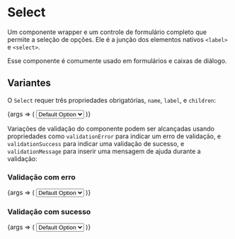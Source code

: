 
<Meta title="Forms/Select" component={Select} />

# Select

Um componente wrapper e um controle de formulário completo que permite a seleção de opções. Ele é a junção dos elementos
nativos `<label>` e `<select>`.

Esse componente é comumente usado em formulários e caixas de diálogo.

## Variantes

O `Select` requer três propriedades obrigatórias, `name`, `label`, e `children`:

<Canvas>
    <Story name="Regular Select" args={{ name: "selectName", label: "Select Label" }}>
        {args => (
            <Select {...args}>
                <option value="1">Default Option</option>
                <option value="2">Option 2</option>
            </Select>
        )}
    </Story>
</Canvas>

Variações de validação do componente podem ser alcançadas usando propriedades como `validationError` para indicar um
erro de validação, e `validationSuccess` para indicar uma validação de sucesso, e `validationMessage` para inserir uma
mensagem de ajuda durante a validação:

### Validação com erro

<Canvas>
    <Story
        name="Error Select"
        args={{
            name: "selectName",
            label: "Select Label",
            validationError: true,
            validationMessage: "There seems to be something wrong with your select",
        }}
    >
        {args => (
            <Select {...args}>
                <option value="1">Default Option</option>
                <option value="2">Option 2</option>
            </Select>
        )}
    </Story>
</Canvas>

### Validação com sucesso

<Canvas>
    <Story name="Success Select" args={{ name: "selectName", label: "Select Label", validationSuccess: true }}>
        {args => (
            <Select {...args}>
                <option value="1">Default Option</option>
                <option value="2">Option 2</option>
            </Select>
        )}
    </Story>
</Canvas>
